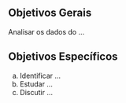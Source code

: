 ## Objetivos Gerais

Analisar os dados do ...

## Objetivos Específicos

a. Identificar ...
b. Estudar ...
c. Discutir ...
